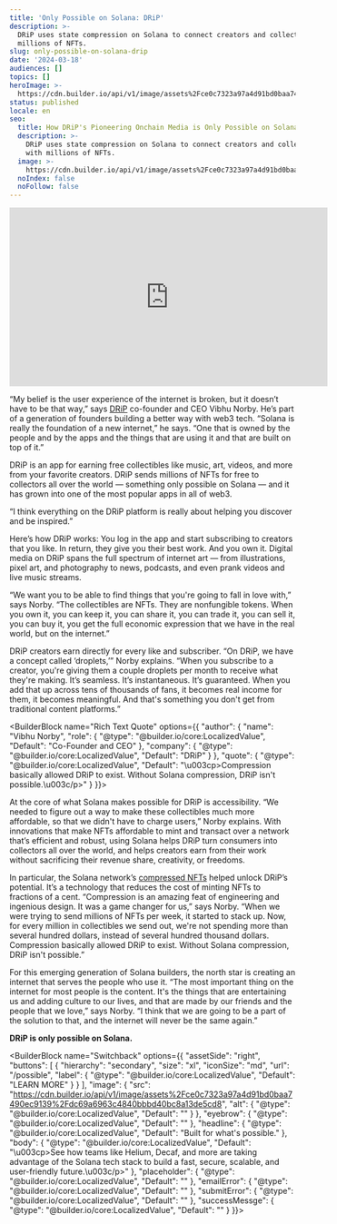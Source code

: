 ```yaml
---
title: 'Only Possible on Solana: DRiP'
description: >-
  DRiP uses state compression on Solana to connect creators and collectors with
  millions of NFTs.
slug: only-possible-on-solana-drip
date: '2024-03-18'
audiences: []
topics: []
heroImage: >-
  https://cdn.builder.io/api/v1/image/assets%2Fce0c7323a97a4d91bd0baa7490ec9139%2F3c06c6410aac457b876b3eee1625945f
status: published
locale: en
seo:
  title: How DRiP's Pioneering Onchain Media is Only Possible on Solana
  description: >-
    DRiP uses state compression on Solana to connect creators and collectors
    with millions of NFTs.
  image: >-
    https://cdn.builder.io/api/v1/image/assets%2Fce0c7323a97a4d91bd0baa7490ec9139%2F3c06c6410aac457b876b3eee1625945f
  noIndex: false
  noFollow: false
---
```



<iframe width="560" height="315" src="https://www.youtube.com/embed/XAND6G6dW2c" title="YouTube video player" frameborder="0" allow="accelerometer; autoplay; clipboard-write; encrypted-media; gyroscope; picture-in-picture; web-share" referrerpolicy="strict-origin-when-cross-origin" allowfullscreen></iframe>


“My belief is the user experience of the internet is broken, but it doesn’t have to be that way,” says [DRiP](https://drip.haus/) co-founder and CEO Vibhu Norby. He’s part of a generation of founders building a better way with web3 tech. “Solana is really the foundation of a new internet,” he says. “One that is owned by the people and by the apps and the things that are using it and that are built on top of it.” 

DRiP is an app for earning free collectibles like music, art, videos, and more from your favorite creators. DRiP sends millions of NFTs for free to collectors all over the world — something only possible on Solana — and it has grown into one of the most popular apps in all of web3. 

“I think everything on the DRiP platform is really about helping you discover and be inspired.”

Here’s how DRiP works: You log in the app and start subscribing to creators that you like. In return, they give you their best work. And you own it. Digital media on DRiP spans the full spectrum of internet art — from illustrations, pixel art, and photography to news, podcasts, and even prank videos and live music streams.

“We want you to be able to find things that you're going to fall in love with,” says Norby. “The collectibles are NFTs. They are nonfungible tokens. When you own it, you can keep it, you can share it, you can trade it, you can sell it, you can buy it, you get the full economic expression that we have in the real world, but on the internet.”  

DRiP creators earn directly for every like and subscriber. “On DRiP, we have a concept called ‘droplets,’” Norby explains. “When you subscribe to a creator, you're giving them a couple droplets per month to receive what they're making. It’s seamless. It’s instantaneous. It’s guaranteed. When you add that up across tens of thousands of fans, it becomes real income for them, it becomes meaningful. And that's something you don't get from traditional content platforms.”

<BuilderBlock name="Rich Text Quote" options={{
  "author": {
    "name": "Vibhu Norby",
    "role": {
      "@type": "@builder.io/core:LocalizedValue",
      "Default": "Co-Founder and CEO"
    },
    "company": {
      "@type": "@builder.io/core:LocalizedValue",
      "Default": "DRiP"
    }
  },
  "quote": {
    "@type": "@builder.io/core:LocalizedValue",
    "Default": "\u003cp>Compression basically allowed DRiP to exist. Without Solana compression, DRiP isn't possible.\u003c/p>"
  }
}}>

</BuilderBlock>

At the core of what Solana makes possible for DRiP is accessibility. “We needed to figure out a way to make these collectibles much more affordable, so that we didn't have to charge users,” Norby explains. With innovations that make NFTs affordable to mint and transact over a network that’s efficient and robust, using Solana helps DRiP turn consumers into collectors all over the world, and helps creators earn from their work without sacrificing their revenue share, creativity, or freedoms.   

In particular, the Solana network’s [compressed NFTs](https://solana.com/news/state-compression-update-december-2023) helped unlock DRiP’s potential. It’s a technology that reduces the cost of minting NFTs to fractions of a cent. “Compression is an amazing feat of engineering and ingenious design. It was a game changer for us,” says Norby. “When we were trying to send millions of NFTs per week, it started to stack up. Now, for every million in collectibles we send out, we're not spending more than several hundred dollars, instead of several hundred thousand dollars. Compression basically allowed DRiP to exist. Without Solana compression, DRiP isn't possible.”

For this emerging generation of Solana builders, the north star is creating an internet that serves the people who use it. “The most important thing on the internet for most people is the content. It's the things that are entertaining us and adding culture to our lives, and that are made by our friends and the people that we love,” says Norby. “I think that we are going to be a part of the solution to that, and the internet will never be the same again.”

**DRiP is only possible on Solana.**

<BuilderBlock name="Switchback" options={{
  "assetSide": "right",
  "buttons": [
    {
      "hierarchy": "secondary",
      "size": "xl",
      "iconSize": "md",
      "url": "/possible",
      "label": {
        "@type": "@builder.io/core:LocalizedValue",
        "Default": "LEARN MORE"
      }
    }
  ],
  "image": {
    "src": "https://cdn.builder.io/api/v1/image/assets%2Fce0c7323a97a4d91bd0baa7490ec9139%2Fdc69a6963c4840bbbd40bc8a13de5cd8",
    "alt": {
      "@type": "@builder.io/core:LocalizedValue",
      "Default": ""
    }
  },
  "eyebrow": {
    "@type": "@builder.io/core:LocalizedValue",
    "Default": ""
  },
  "headline": {
    "@type": "@builder.io/core:LocalizedValue",
    "Default": "Built for what's possible."
  },
  "body": {
    "@type": "@builder.io/core:LocalizedValue",
    "Default": "\u003cp>See how teams like Helium, Decaf, and more are taking advantage of the Solana tech stack to build a fast, secure, scalable, and user-friendly future.\u003c/p>"
  },
  "placeholder": {
    "@type": "@builder.io/core:LocalizedValue",
    "Default": ""
  },
  "emailError": {
    "@type": "@builder.io/core:LocalizedValue",
    "Default": ""
  },
  "submitError": {
    "@type": "@builder.io/core:LocalizedValue",
    "Default": ""
  },
  "successMessge": {
    "@type": "@builder.io/core:LocalizedValue",
    "Default": ""
  }
}}>

</BuilderBlock>
